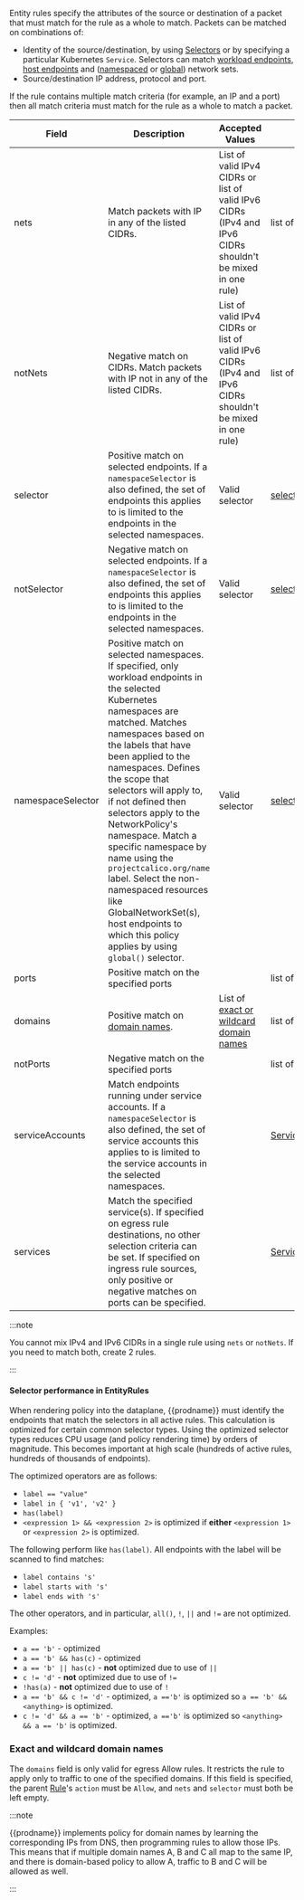 Entity rules specify the attributes of the source or destination of a packet that must match for the rule as a whole
to match. Packets can be matched on combinations of:

- Identity of the source/destination, by using [Selectors](#selectors) or by specifying a particular
  Kubernetes `Service`. Selectors can match [workload endpoints](../../reference/resources/workloadendpoint.mdx),
  [host endpoints](../../reference/resources/hostendpoint.mdx) and ([namespaced](../../reference/resources/networkset.mdx) or
  [global](../../reference/resources/globalnetworkset.mdx)) network sets.
- Source/destination IP address, protocol and port.

If the rule contains multiple match criteria (for example, an IP and a port) then all match criteria must match
for the rule as a whole to match a packet.

| Field             | Description                                                                                                                                                                                                                                                                                                                                                                                                                                                                                                                                                 | Accepted Values                                                                                           | Schema                                      | Default |
| ----------------- | ----------------------------------------------------------------------------------------------------------------------------------------------------------------------------------------------------------------------------------------------------------------------------------------------------------------------------------------------------------------------------------------------------------------------------------------------------------------------------------------------------------------------------------------------------------- | --------------------------------------------------------------------------------------------------------- | ------------------------------------------- | ------- |
| nets              | Match packets with IP in any of the listed CIDRs.                                                                                                                                                                                                                                                                                                                                                                                                                                                                                                           | List of valid IPv4 CIDRs or list of valid IPv6 CIDRs (IPv4 and IPv6 CIDRs shouldn't be mixed in one rule) | list of cidrs                               |
| notNets           | Negative match on CIDRs. Match packets with IP not in any of the listed CIDRs.                                                                                                                                                                                                                                                                                                                                                                                                                                                                              | List of valid IPv4 CIDRs or list of valid IPv6 CIDRs (IPv4 and IPv6 CIDRs shouldn't be mixed in one rule) | list of cidrs                               |
| selector          | Positive match on selected endpoints. If a `namespaceSelector` is also defined, the set of endpoints this applies to is limited to the endpoints in the selected namespaces.                                                                                                                                                                                                                                                                                                                                                                                | Valid selector                                                                                            | [selector](#selector)                       |         |
| notSelector       | Negative match on selected endpoints. If a `namespaceSelector` is also defined, the set of endpoints this applies to is limited to the endpoints in the selected namespaces.                                                                                                                                                                                                                                                                                                                                                                                | Valid selector                                                                                            | [selector](#selector)                       |         |
| namespaceSelector | Positive match on selected namespaces. If specified, only workload endpoints in the selected Kubernetes namespaces are matched. Matches namespaces based on the labels that have been applied to the namespaces. Defines the scope that selectors will apply to, if not defined then selectors apply to the NetworkPolicy's namespace. Match a specific namespace by name using the `projectcalico.org/name` label. Select the non-namespaced resources like GlobalNetworkSet(s), host endpoints to which this policy applies by using `global()` selector. | Valid selector                                                                                            | [selector](#selector)                       |         |
| ports             | Positive match on the specified ports                                                                                                                                                                                                                                                                                                                                                                                                                                                                                                                       |                                                                                                           | list of [ports](#ports)                     |         |
| domains           | Positive match on [domain names](#exact-and-wildcard-domain-names).                                                                                                                                                                                                                                                                                                                                                                                                                                                                                         | List of [exact or wildcard domain names](#exact-and-wildcard-domain-names)                                | list of strings                             |
| notPorts          | Negative match on the specified ports                                                                                                                                                                                                                                                                                                                                                                                                                                                                                                                       |                                                                                                           | list of [ports](#ports)                     |         |
| serviceAccounts   | Match endpoints running under service accounts. If a `namespaceSelector` is also defined, the set of service accounts this applies to is limited to the service accounts in the selected namespaces.                                                                                                                                                                                                                                                                                                                                                        |                                                                                                           | [ServiceAccountMatch](#serviceaccountmatch) |         |
| services          | Match the specified service(s). If specified on egress rule destinations, no other selection criteria can be set. If specified on ingress rule sources, only positive or negative matches on ports can be specified.                                                                                                                                                                                                                                                                                                                                        |                                                                                                           | [ServiceMatch](#servicematch)               |         |

:::note

You cannot mix IPv4 and IPv6 CIDRs in a single rule using `nets` or `notNets`. If you need to match both, create 2 rules.

:::

#### Selector performance in EntityRules

When rendering policy into the dataplane, {{prodname}} must identify the endpoints that match the selectors
in all active rules.  This calculation is optimized for certain common selector types.
Using the optimized selector types reduces CPU usage (and policy rendering time) by orders of magnitude.
This becomes important at high scale (hundreds of active rules, hundreds of thousands of endpoints).

The optimized operators are as follows:

- `label == "value"`
- `label in { 'v1', 'v2' }`
- `has(label)`
- `<expression 1> && <expression 2>` is optimized if **either** `<expression 1>` or `<expression 2>` is
  optimized.

The following perform like `has(label)`.  All endpoints with the label will be scanned to find matches:

- `label contains 's'`
- `label starts with 's'`
- `label ends with 's'`

The other operators, and in particular, `all()`, `!`, `||` and `!=` are not optimized.

Examples:

- `a == 'b'` - optimized
- `a == 'b' && has(c)` - optimized
- `a == 'b' || has(c)` - **not** optimized due to use of `||`
- `c != 'd'` - **not** optimized due to use of `!=`
- `!has(a)` - **not** optimized due to use of `!`
- `a == 'b' && c != 'd'` - optimized, `a =='b'` is optimized so `a == 'b' && <anything>` is optimized.
- `c != 'd' && a == 'b'` - optimized, `a =='b'` is optimized so `<anything> && a == 'b'` is optimized.

### Exact and wildcard domain names

The `domains` field is only valid for egress Allow rules. It restricts the
rule to apply only to traffic to one of the specified domains. If this field is specified, the
parent [Rule](#rule)'s `action` must be `Allow`, and `nets` and `selector` must both be left empty.

<DomainNames />

:::note

{{prodname}} implements policy for domain names by learning the
corresponding IPs from DNS, then programming rules to allow those IPs. This means that
if multiple domain names A, B and C all map to the same IP, and there is domain-based
policy to allow A, traffic to B and C will be allowed as well.

:::
